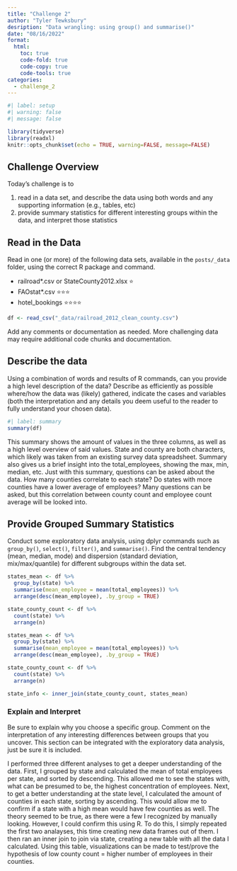 ```yaml
---
title: "Challenge 2"
author: "Tyler Tewksbury"
desription: "Data wrangling: using group() and summarise()"
date: "08/16/2022"
format:
  html:
    toc: true
    code-fold: true
    code-copy: true
    code-tools: true
categories:
  - challenge_2
---
```


```r
#| label: setup
#| warning: false
#| message: false

library(tidyverse)
library(readxl)
knitr::opts_chunk$set(echo = TRUE, warning=FALSE, message=FALSE)
```

## Challenge Overview

Today's challenge is to

1)  read in a data set, and describe the data using both words and any supporting information (e.g., tables, etc)
2)  provide summary statistics for different interesting groups within the data, and interpret those statistics

## Read in the Data

Read in one (or more) of the following data sets, available in the `posts/_data` folder, using the correct R package and command.

-   railroad\*.csv or StateCounty2012.xlsx ⭐
-   FAOstat\*.csv ⭐⭐⭐
-   hotel_bookings ⭐⭐⭐⭐

```r
df <- read_csv("_data/railroad_2012_clean_county.csv")
```

Add any comments or documentation as needed. More challenging data may require additional code chunks and documentation.

## Describe the data

Using a combination of words and results of R commands, can you provide a high level description of the data? Describe as efficiently as possible where/how the data was (likely) gathered, indicate the cases and variables (both the interpretation and any details you deem useful to the reader to fully understand your chosen data).

```r
#| label: summary
summary(df)
```

This summary shows the amount of values in the three columns, as well as a high level overview of said values. State and county are both characters, which likely was taken from an existing survey data spreadsheet. Summary also gives us a brief insight into the total_employees, showing the max, min, median, etc. Just with this summary, questions can be asked about the data. How many counties correlate to each state? Do states with more counties have a lower average of employees? Many questions can be asked, but this correlation between county count and employee count average will be looked into. 

## Provide Grouped Summary Statistics

Conduct some exploratory data analysis, using dplyr commands such as `group_by()`, `select()`, `filter()`, and `summarise()`. Find the central tendency (mean, median, mode) and dispersion (standard deviation, mix/max/quantile) for different subgroups within the data set.

```r

states_mean <- df %>%
  group_by(state) %>%
  summarise(mean_employee = mean(total_employees)) %>%
  arrange(desc(mean_employee), .by_group = TRUE)

state_county_count <- df %>%
  count(state) %>%
  arrange(n)

states_mean <- df %>%
  group_by(state) %>%
  summarise(mean_employee = mean(total_employees)) %>%
  arrange(desc(mean_employee), .by_group = TRUE)

state_county_count <- df %>%
  count(state) %>%
  arrange(n)

state_info <- inner_join(state_county_count, states_mean)

```

### Explain and Interpret

Be sure to explain why you choose a specific group. Comment on the interpretation of any interesting differences between groups that you uncover. This section can be integrated with the exploratory data analysis, just be sure it is included.

I performed three different analyses to get a deeper understanding of the data. First, I grouped by state and calculated the mean of total employees per state, and sorted by descending. This allowed me to see the states with, what can be presumed to be, the highest concentration of employees. Next, to get a better understanding at the state level, I calculated the amount of counties in each state, sorting by ascending. This would allow me to confirm if a state with a high mean would have few counties as well. The theory seemed to be true, as there were a few I recognized by manually looking. However, I could confirm this using R. To do this, I simply repeated the first two analayses, this time creating new data frames out of them. I then ran an inner join to join via state, creating a new table with all the data I calculated. Using this table, visualizations can be made to test/prove the hypothesis of low county count = higher number of employees in their counties.